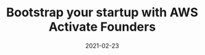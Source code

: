 ---
title: Bootstrap your startup with AWS Activate Founders
tagline: How I launched Transcribe Ninja with zero money
date: 2021-02-23
link: https://jagonzalr.medium.com/bootstrap-your-startup-with-aws-activate-founders-2324399276de
type: post
---